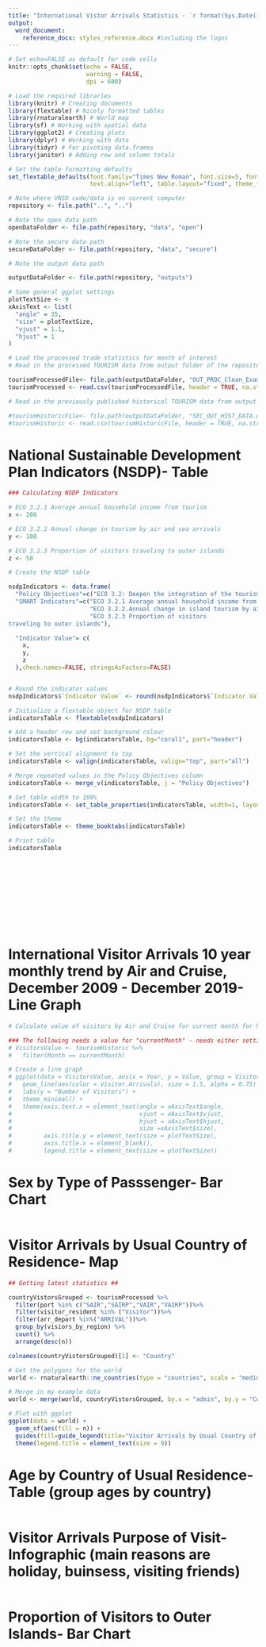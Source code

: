 ```yaml
---
title: "International Vistor Arrivals Statistics - `r format(Sys.Date(), '%B %Y')` Highlights"
output: 
  word_document: 
    reference_docx: styles_reference.docx #including the logos
---
```


```r
# Set echo=FALSE as default for code cells
knitr::opts_chunk$set(echo = FALSE, 
                      warning = FALSE,
                      dpi = 600)
```


```r
# Load the required libraries
library(knitr) # Creating documents
library(flextable) # Nicely formatted tables
library(rnaturalearth) # World map
library(sf) # Working with spatial data
library(ggplot2) # Creating plots
library(dplyr) # Working with data
library(tidyr) # For pivoting data.frames
library(janitor) # Adding row and column totals

# Set the table formatting defaults
set_flextable_defaults(font.family="Times New Roman", font.size=5, font.color="black",
                       text.align="left", table.layout="fixed", theme_fun="theme_booktabs")

# Note where VNSO code/data is on current computer
repository <- file.path("..", "..")

# Note the open data path
openDataFolder <- file.path(repository, "data", "open")

# Note the secure data path
secureDataFolder <- file.path(repository, "data", "secure")

# Note the output data path

outputDataFolder <- file.path(repository, "outputs")

# Some general ggplot settings
plotTextSize <- 9
xAxisText <- list(
  "angle" = 35,
  "size" = plotTextSize,
  "vjust" = 1.1,
  "hjust" = 1
)
```


```r

# Load the processed trade statistics for month of interest
# Read in the processed TOURISM data from output folder of the repository 

tourismProcessedFile<- file.path(outputDataFolder, "OUT_PROC_Clean_Example.csv")
tourismProcessed <- read.csv(tourismProcessedFile, header = TRUE, na.strings = c("","NA","NULL","null"))

# Read in the previously published historical TOURISM data from output folder of the repository 

#tourismHistoricFile<- file.path(outputDataFolder, "SEC_OUT_HIST_DATA.csv")
#tourismHistoric <- read.csv(tourismHistoricFile, header = TRUE, na.strings = c("","NA","NULL","null"))

```


# National Sustainable Development Plan Indicators (NSDP)- Table

```r
### Calculating NSDP Indicators

# ECO 3.2.1 Average annual household income from tourism
x <- 200

# ECO 3.2.2 Annual change in tourism by air and sea arrivals
y <- 100

# ECO 3.2.3 Proportion of visitors traveling to outer islands
z <- 50

```


```r

# Create the NSDP table

nsdpIndicators <- data.frame(
  "Policy Objectives"=c("ECO 3.2: Deepen the integration of the tourism sector into the rural economy to spread opportunities to rural communities"),
  "SMART Indicators"=c("ECO 3.2.1 Average annual household income from tourism",
                       "ECO 3.2.2.Annual change in island tourism by air and sea arrivals",
                       "ECO 3.2.3 Proportion of visitors
traveling to outer islands"),

  "Indicator Value"= c(
    x,
    y,
    z
  ),check.names=FALSE, stringsAsFactors=FALSE)


# Round the indicator values
nsdpIndicators$`Indicator Value` <- round(nsdpIndicators$`Indicator Value`, digits = 2)

# Initialize a flextable object for NSDP table
indicatorsTable <- flextable(nsdpIndicators)

# Add a header row and set background colour
indicatorsTable <- bg(indicatorsTable, bg="coral1", part="header")

# Set the vertical alignment to top
indicatorsTable <- valign(indicatorsTable, valign="top", part="all")

# Merge repeated values in the Policy Objectives column
indicatorsTable <- merge_v(indicatorsTable, j = "Policy Objectives")

# Set table width to 100%
indicatorsTable <- set_table_properties(indicatorsTable, width=1, layout="autofit")

# Set the theme
indicatorsTable <- theme_booktabs(indicatorsTable)

# Print table
indicatorsTable
```
 
&nbsp;  
&nbsp;  
&nbsp;  
&nbsp;  
&nbsp;  
&nbsp;  
&nbsp;  
&nbsp;  


# International Visitor Arrivals 10 year monthly trend by Air and Cruise, December 2009 - December 2019- Line Graph


```r
# Calculate value of visitors by Air and Cruise for current month for historical data

### The following needs a value for "currentMonth" - needs either setting as a value or extracting from data
# VisitorsValue <- tourismHistoric %>%
#   filter(Month == currentMonth)

# Create a line graph
# ggplot(data = VisitorsValue, aes(x = Year, y = Value, group = Visitor.Arrivals)) +
#   geom_line(aes(color = Visitor.Arrivals), size = 1.5, alpha = 0.75) +
#   labs(y = "Number of Visitors") +
#   theme_minimal() +
#   theme(axis.text.x = element_text(angle = xAxisText$angle,
#                                    vjust = xAxisText$vjust, 
#                                    hjust = xAxisText$hjust, 
#                                    size =xAxisText$size),
#         axis.title.y = element_text(size = plotTextSize),
#         axis.title.x = element_blank(),
#         legend.title = element_text(size = plotTextSize))

```


# Sex by Type of Passsenger- Bar Chart

```r



```


# Visitor Arrivals by Usual Country of Residence- Map

```r

## Getting latest statistics ##

countryVistorsGrouped <- tourismProcessed %>%
  filter(port %in% c("SAIR","SAIRP","VAIR","VAIRP"))%>%
  filter(visitor_resident %in% ("Visitor"))%>%
  filter(arr_depart %in%("ARRIVAL"))%>%
  group_by(visiors_by_region) %>%
  count() %>%
  arrange(desc(n))

colnames(countryVistorsGrouped)[1] <- "Country"

# Get the polygons for the world
world <- rnaturalearth::ne_countries(type = "countries", scale = "medium", returnclass = "sf")

# Merge in my example data
world <- merge(world, countryVistorsGrouped, by.x = "admin", by.y = "Country", all.x = TRUE)

# Plot with ggplot
ggplot(data = world) +
  geom_sf(aes(fill = n)) + 
  guides(fill=guide_legend(title="Visitor Arrivals by Usual Country of Residence\n(number)")) +
  theme(legend.title = element_text(size = 9))

```


# Age by Country of Usual Residence- Table (group ages by country)

```r



```


# Visitor Arrivals Purpose of Visit- Infographic (main reasons are holiday, buinsess, visiting friends)

```r



```


# Proportion of Visitors to Outer Islands- Bar Chart 

```r



```

